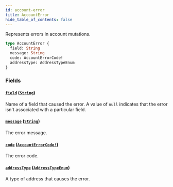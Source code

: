 ```yaml
---
id: account-error
title: AccountError
hide_table_of_contents: false
---
```


Represents errors in account mutations.

```graphql
type AccountError {
  field: String
  message: String
  code: AccountErrorCode!
  addressType: AddressTypeEnum
}
```

### Fields

#### [`field`](#) ([`String`](../../../developer/api-reference/scalars/string))

Name of a field that caused the error. A value of `null` indicates that the error isn't associated with a particular field.

#### [`message`](#) ([`String`](../../../developer/api-reference/scalars/string))

The error message.

#### [`code`](#) ([`AccountErrorCode!`](../../../developer/api-reference/enums/account-error-code))

The error code.

#### [`addressType`](#) ([`AddressTypeEnum`](../../../developer/api-reference/enums/address-type-enum))

A type of address that causes the error.
